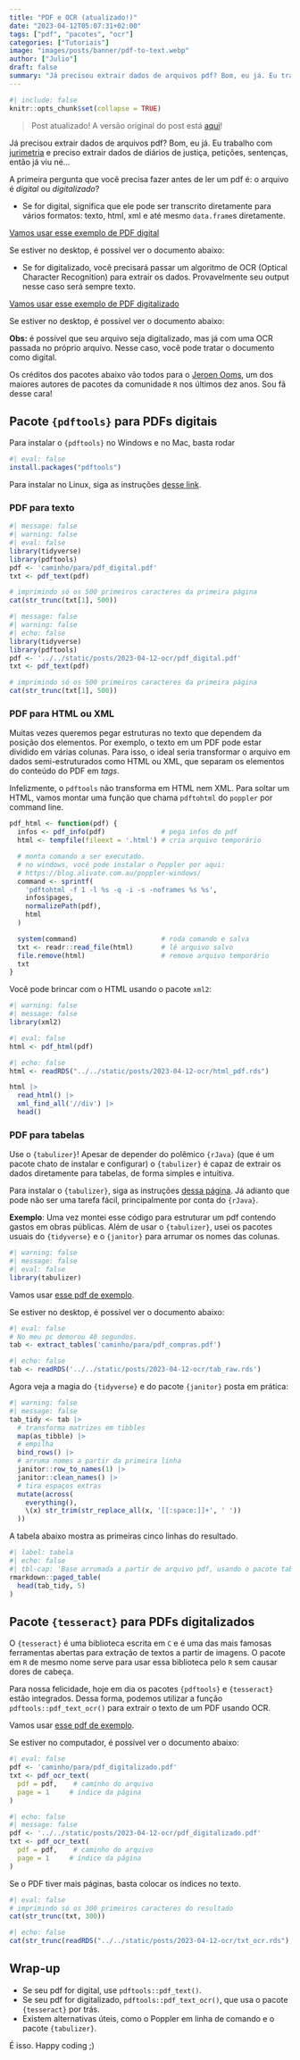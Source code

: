 ```yaml
---
title: "PDF e OCR (atualizado!)"
date: "2023-04-12T05:07:31+02:00"
tags: ["pdf", "pacotes", "ocr"]
categories: ["Tutoriais"]
image: "images/posts/banner/pdf-to-text.webp"
author: ["Julio"]
draft: false
summary: "Já precisou extrair dados de arquivos pdf? Bom, eu já. Eu trabalho com jurimetria e preciso extrair dados de diários oficiais, petições, sentenças, então já viu né... A primeira pergunta que você precisa fazer antes de ler um pdf é: o arquivo é digital ou digitalizado?"
---
```


```r
#| include: false
knitr::opts_chunk$set(collapse = TRUE)
```

> Post atualizado! A versão original do post está [aqui](https://blog.curso-r.com/posts/2017-05-27-ocr/)!

Já precisou extrair dados de arquivos pdf? Bom, eu já. Eu trabalho com [jurimetria](http://abj.org.br) e preciso extrair dados de diários de justiça, petições, sentenças, então já viu né...

A primeira pergunta que você precisa fazer antes de ler um pdf é: o arquivo é *digital* ou *digitalizado*?

- Se for digital, significa que ele pode ser transcrito diretamente para vários formatos: texto, html, xml e até mesmo `data.frame`s diretamente.

[Vamos usar esse exemplo de PDF digital](/posts/2023-04-12-ocr/pdf_digital.pdf)

Se estiver no desktop, é possível ver o documento abaixo:

<object data="/posts/2023-04-12-ocr/pdf_digital.pdf" width="100%" height="375" type="application/pdf"></object>

- Se for digitalizado, você precisará passar um algoritmo de OCR (Optical Character Recognition) para extrair os dados. Provavelmente seu output nesse caso será sempre texto.

[Vamos usar esse exemplo de PDF digitalizado](/posts/2023-04-12-ocr/pdf_digitalizado.pdf)

Se estiver no desktop, é possível ver o documento abaixo:

<object data="/posts/2023-04-12-ocr/pdf_digitalizado.pdf" width="100%" height="375" type="application/pdf"></object>

**Obs:** é possível que seu arquivo seja digitalizado, mas já com uma OCR passada no próprio arquivo. Nesse caso, você pode tratar o documento como digital.

Os créditos dos pacotes abaixo vão todos para o [Jeroen Ooms](https://github.com/jeroen), um dos maiores autores de pacotes da comunidade `R` nos últimos dez anos. Sou fã desse cara!

## Pacote `{pdftools}` para PDFs digitais

Para instalar o `{pdftools}` no Windows e no Mac, basta rodar

```r
#| eval: false
install.packages("pdftools")
```

Para instalar no Linux, siga as instruções [desse link](https://github.com/ropensci/pdftools).

### PDF para texto


```r
#| message: false 
#| warning: false
#| eval: false
library(tidyverse)
library(pdftools)
pdf <- 'caminho/para/pdf_digital.pdf'
txt <- pdf_text(pdf)

# imprimindo só os 500 primeiros caracteres da primeira página
cat(str_trunc(txt[1], 500))
```

```r
#| message: false 
#| warning: false
#| echo: false
library(tidyverse)
library(pdftools)
pdf <- '../../static/posts/2023-04-12-ocr/pdf_digital.pdf'
txt <- pdf_text(pdf)

# imprimindo só os 500 primeiros caracteres da primeira página
cat(str_trunc(txt[1], 500))
```


### PDF para HTML ou XML

Muitas vezes queremos pegar estruturas no texto que dependem da posição dos elementos. Por exemplo, o texto em um PDF pode estar dividido em várias colunas. Para isso, o ideal seria transformar o arquivo em dados semi-estruturados como HTML ou XML, que separam os elementos do conteúdo do PDF em *tags*.

Infelizmente, o `pdftools` não transforma em HTML nem XML. Para soltar um HTML, vamos montar uma função que chama `pdftohtml` do `poppler` por command line.

```r
pdf_html <- function(pdf) {
  infos <- pdf_info(pdf)              # pega infos do pdf
  html <- tempfile(fileext = '.html') # cria arquivo temporário

  # monta comando a ser executado.
  # no windows, você pode instalar o Poppler por aqui:
  # https://blog.alivate.com.au/poppler-windows/
  command <- sprintf(
    'pdftohtml -f 1 -l %s -q -i -s -noframes %s %s',
    infos$pages,
    normalizePath(pdf),
    html
  )

  system(command)                     # roda comando e salva
  txt <- readr::read_file(html)       # lê arquivo salvo
  file.remove(html)                   # remove arquivo temporário
  txt
}
```

Você pode brincar com o HTML usando o pacote `xml2`:

```r
#| warning: false
#| message: false
library(xml2)
```

```r
#| eval: false
html <- pdf_html(pdf)
```

```r
#| echo: false
html <- readRDS("../../static/posts/2023-04-12-ocr/html_pdf.rds")
```

```r
html |>
  read_html() |>
  xml_find_all('//div') |>
  head()
```

### PDF para tabelas

Use o `{tabulizer}`! Apesar de depender do polêmico `{rJava}` (que é um pacote chato de instalar e configurar) o `{tabulizer}` é capaz de extrair os dados diretamente para tabelas, de forma simples e intuitiva.

Para instalar o `{tabulizer}`, siga as instruções [dessa página](https://github.com/ropensci/tabulizer). Já adianto que pode não ser uma tarefa fácil, principalmente por conta do `{rJava}`.

**Exemplo**: Uma vez montei esse código para estruturar um pdf contendo gastos em obras públicas. Além de usar o `{tabulizer}`, usei os pacotes usuais do `{tidyverse}` e o `{janitor}` para arrumar os nomes das colunas.

```r
#| warning: false
#| message: false
#| eval: false
library(tabulizer)
```

Vamos usar [esse pdf de exemplo](/posts/2023-04-12-ocr/pdf_compras.pdf).

Se estiver no desktop, é possível ver o documento abaixo:

<object data="/posts/2023-04-12-ocr/pdf_compras.pdf" width="100%" type="application/pdf" height="375"></object>

```r
#| eval: false
# No meu pc demorou 40 segundos.
tab <- extract_tables('caminho/para/pdf_compras.pdf')
```

```r
#| echo: false
tab <- readRDS('../../static/posts/2023-04-12-ocr/tab_raw.rds')
```

Agora veja a magia do `{tidyverse}` e do pacote `{janitor}` posta em prática:

```r
#| warning: false
#| message: false
tab_tidy <- tab |>
  # transforma matrizes em tibbles
  map(as_tibble) |>
  # empilha
  bind_rows() |>
  # arruma nomes a partir da primeira linha
  janitor::row_to_names(1) |> 
  janitor::clean_names() |> 
  # tira espaços extras
  mutate(across(
    everything(), 
    \(x) str_trim(str_replace_all(x, '[[:space:]]+', ' '))
  ))
```

A tabela abaixo mostra as primeiras cinco linhas do resultado.

```r
#| label: tabela
#| echo: false
#| tbl-cap: 'Base arrumada a partir de arquivo pdf, usando o pacote tabulizer.'
rmarkdown::paged_table(
  head(tab_tidy, 5)
)
```

## Pacote `{tesseract}` para PDFs digitalizados

O `{tesseract}` é uma biblioteca escrita em `C` e é uma das mais famosas ferramentas abertas para extração de textos a partir de imagens. O pacote em `R` de mesmo nome serve para usar essa biblioteca pelo `R` sem causar dores de cabeça.

Para nossa felicidade, hoje em dia os pacotes `{pdftools}` e `{tesseract}` estão integrados. Dessa forma, podemos utilizar a função `pdftools::pdf_text_ocr()` para extrair o texto de um PDF usando OCR.

Vamos usar [esse pdf de exemplo](/posts/2023-04-12-ocr/pdf_digitalizado.pdf).

Se estiver no computador, é possível ver o documento abaixo:

<object data="/posts/2023-04-12-ocr/pdf_digitalizado.pdf" width="100%" type="application/pdf" height="375"></object>


```r
#| eval: false
pdf <- 'caminho/para/pdf_digitalizado.pdf'
txt <- pdf_ocr_text(
  pdf = pdf,    # caminho do arquivo
  page = 1     # índice da página
)
```

```r
#| echo: false
#| message: false
pdf <- '../../static/posts/2023-04-12-ocr/pdf_digitalizado.pdf'
txt <- pdf_ocr_text(
  pdf = pdf,    # caminho do arquivo
  page = 1     # índice da página
)
```

Se o PDF tiver mais páginas, basta colocar os índices no texto.


```r
#| eval: false
# imprimindo só os 300 primeiros caracteres do resultado
cat(str_trunc(txt, 300))
```

```r
#| echo: false
cat(str_trunc(readRDS("../../static/posts/2023-04-12-ocr/txt_ocr.rds"), 300))
```

## Wrap-up

- Se seu pdf for digital, use `pdftools::pdf_text()`.
- Se seu pdf for digitalizado, `pdftools::pdf_text_ocr()`, que usa o pacote `{tesseract}` por trás.
- Existem alternativas úteis, como o Poppler em linha de comando e o pacote `{tabulizer}`.

É isso. Happy coding ;)
